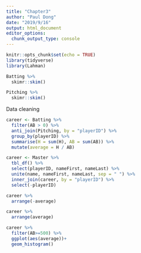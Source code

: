 ```yaml
---
title: "Chapter3"
author: "Paul Dong"
date: "2019/9/16"
output: html_document
editor_options: 
  chunk_output_type: console
---
```


```r
knitr::opts_chunk$set(echo = TRUE)
library(tidyverse)
library(Lahman)
```

```r
Batting %>% 
  skimr::skim()
```
```r
Pitching %>% 
  skimr::skim()
```
Data cleaning
```r
career <- Batting %>% 
  filter(AB > 0) %>% 
  anti_join(Pitching, by = "playerID") %>% 
  group_by(playerID) %>% 
  summarise(H = sum(H), AB = sum(AB)) %>% 
  mutate(average = H / AB)

career <- Master %>% 
  tbl_df() %>% 
  select(playerID, nameFirst, nameLast) %>% 
  unite(name, nameFirst, nameLast, sep = " ") %>% 
  inner_join(career, by = "playerID") %>% 
  select(-playerID)
```

```r
career %>% 
  arrange(-average)

career %>% 
  arrange(average)
```

```r
career %>% 
  filter(AB>=500) %>% 
  ggplot(aes(average))+
  geom_histogram()
```

